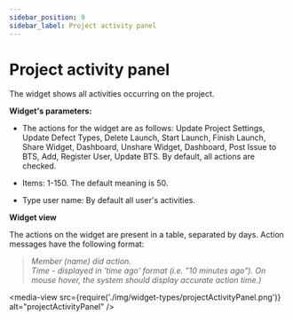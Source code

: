 ```yaml
---
sidebar_position: 9
sidebar_label: Project activity panel
---
```


# Project activity panel

The widget shows all activities occurring on the project.

**Widget's parameters:**

- The actions for the widget are as follows: Update Project Settings, Update Defect Types, Delete Launch, Start Launch, Finish Launch, Share Widget, Dashboard, Unshare Widget, Dashboard, Post Issue to BTS, Add, Register User, Update BTS. By default, all actions are checked.

- Items: 1-150. The default meaning is 50.

- Type user name: By default all user's activities.

**Widget view**

The actions on the widget are present in a table, separated by days. Action messages have the following format:

>   *Member (name) did action.*  
>   *Time - displayed in 'time ago' format (i.e. "10 minutes ago"). On mouse hover, the system should display accurate action time.)*

<media-view src={require('./img/widget-types/projectActivityPanel.png')} alt="projectActivityPanel" />
